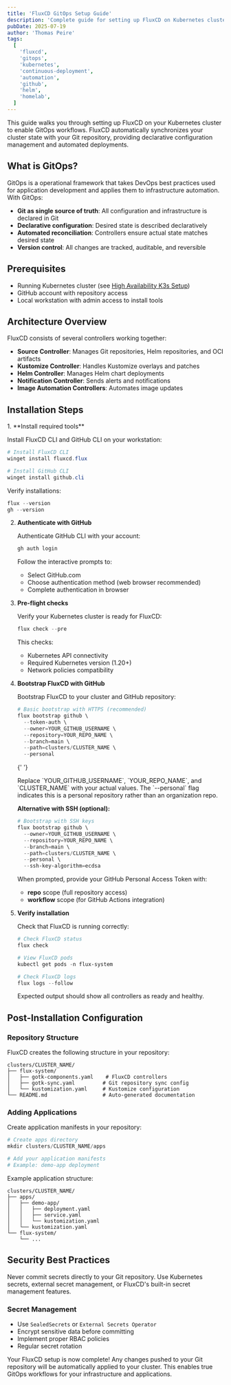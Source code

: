 ```yaml
---
title: 'FluxCD GitOps Setup Guide'
description: 'Complete guide for setting up FluxCD on Kubernetes clusters to enable GitOps workflows with automated deployments and configuration management.'
pubDate: 2025-07-19
author: 'Thomas Peire'
tags:
  [
    'fluxcd',
    'gitops',
    'kubernetes',
    'continuous-deployment',
    'automation',
    'github',
    'helm',
    'homelab',
  ]
---
```



This guide walks you through setting up FluxCD on your Kubernetes cluster to enable GitOps workflows. FluxCD automatically synchronizes your cluster state with your Git repository, providing declarative configuration management and automated deployments.

## What is GitOps?

GitOps is a operational framework that takes DevOps best practices used for application development and applies them to infrastructure automation. With GitOps:

- **Git as single source of truth**: All configuration and infrastructure is declared in Git
- **Declarative configuration**: Desired state is described declaratively
- **Automated reconciliation**: Controllers ensure actual state matches desired state
- **Version control**: All changes are tracked, auditable, and reversible

## Prerequisites

- Running Kubernetes cluster (see [High Availability K3s Setup](/guides/setup-ha-k3s))
- GitHub account with repository access
- Local workstation with admin access to install tools

## Architecture Overview

FluxCD consists of several controllers working together:

- **Source Controller**: Manages Git repositories, Helm repositories, and OCI artifacts
- **Kustomize Controller**: Handles Kustomize overlays and patches
- **Helm Controller**: Manages Helm chart deployments
- **Notification Controller**: Sends alerts and notifications
- **Image Automation Controllers**: Automates image updates

## Installation Steps

<Steps>
1. **Install required tools**
   
   Install FluxCD CLI and GitHub CLI on your workstation:
   
   ```powershell
   # Install FluxCD CLI
   winget install fluxcd.flux
   
   # Install GitHub CLI
   winget install github.cli
   ```
   
   Verify installations:
   
   ```powershell
   flux --version
   gh --version
   ```

2. **Authenticate with GitHub**

   Authenticate GitHub CLI with your account:

   ```powershell
   gh auth login
   ```

   Follow the interactive prompts to:

   - Select GitHub.com
   - Choose authentication method (web browser recommended)
   - Complete authentication in browser

3. **Pre-flight checks**

   Verify your Kubernetes cluster is ready for FluxCD:

   ```powershell
   flux check --pre
   ```

   This checks:

   - Kubernetes API connectivity
   - Required Kubernetes version (1.20+)
   - Network policies compatibility

4. **Bootstrap FluxCD with GitHub**

   Bootstrap FluxCD to your cluster and GitHub repository:

   ```powershell
   # Basic bootstrap with HTTPS (recommended)
   flux bootstrap github \
     --token-auth \
     --owner=YOUR_GITHUB_USERNAME \
     --repository=YOUR_REPO_NAME \
     --branch=main \
     --path=clusters/CLUSTER_NAME \
     --personal
   ```

   {' '}

   <Aside type="tip">
     Replace `YOUR_GITHUB_USERNAME`, `YOUR_REPO_NAME`, and `CLUSTER_NAME` with
     your actual values. The `--personal` flag indicates this is a personal
     repository rather than an organization repo.
   </Aside>

   **Alternative with SSH (optional):**

   ```powershell
   # Bootstrap with SSH keys
   flux bootstrap github \
     --owner=YOUR_GITHUB_USERNAME \
     --repository=YOUR_REPO_NAME \
     --branch=main \
     --path=clusters/CLUSTER_NAME \
     --personal \
     --ssh-key-algorithm=ecdsa
   ```

   When prompted, provide your GitHub Personal Access Token with:

   - **repo** scope (full repository access)
   - **workflow** scope (for GitHub Actions integration)

5. **Verify installation**

   Check that FluxCD is running correctly:

   ```powershell
   # Check FluxCD status
   flux check

   # View FluxCD pods
   kubectl get pods -n flux-system

   # Check FluxCD logs
   flux logs --follow
   ```

   Expected output should show all controllers as ready and healthy.

</Steps>

## Post-Installation Configuration

### Repository Structure

FluxCD creates the following structure in your repository:

```
clusters/CLUSTER_NAME/
├── flux-system/
│   ├── gotk-components.yaml    # FluxCD controllers
│   ├── gotk-sync.yaml         # Git repository sync config
│   └── kustomization.yaml     # Kustomize configuration
└── README.md                  # Auto-generated documentation
```

### Adding Applications

Create application manifests in your repository:

```powershell
# Create apps directory
mkdir clusters/CLUSTER_NAME/apps

# Add your application manifests
# Example: demo-app deployment
```

Example application structure:

```
clusters/CLUSTER_NAME/
├── apps/
│   ├── demo-app/
│   │   ├── deployment.yaml
│   │   ├── service.yaml
│   │   └── kustomization.yaml
│   └── kustomization.yaml
└── flux-system/
    └── ...
```

## Security Best Practices

<Aside type="caution">
  Never commit secrets directly to your Git repository. Use Kubernetes secrets,
  external secret management, or FluxCD's built-in secret management features.
</Aside>

### Secret Management

- Use `SealedSecrets` or `External Secrets Operator`
- Encrypt sensitive data before committing
- Implement proper RBAC policies
- Regular secret rotation

<Aside type="tip">
  Your FluxCD setup is now complete! Any changes pushed to your Git repository
  will be automatically applied to your cluster. This enables true GitOps
  workflows for your infrastructure and applications.
</Aside>
